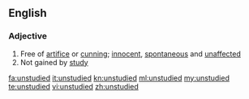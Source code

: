 ==English==

===Adjective===
{{en-adj}}

# Free of [[artifice]] or [[cunning]]; [[innocent]], [[spontaneous]] and [[unaffected]]
# Not gained by [[study]]

[[fa:unstudied]]
[[it:unstudied]]
[[kn:unstudied]]
[[ml:unstudied]]
[[my:unstudied]]
[[te:unstudied]]
[[vi:unstudied]]
[[zh:unstudied]]